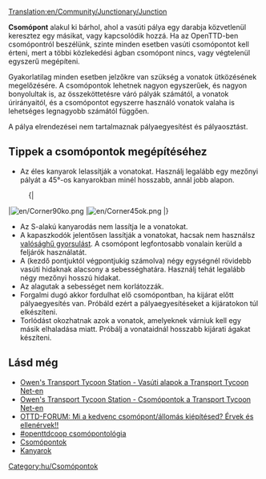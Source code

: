 [[Translation:en/Community/Junctionary/Junction]]
{{hu/Csomópontmenü}}

'''Csomópont''' alakul ki bárhol, ahol a vasúti pálya egy darabja közvetlenül keresztez egy másikat, vagy kapcsolódik hozzá. Ha az OpenTTD-ben csomópontról beszélünk, szinte minden esetben vasúti csomópontot kell érteni, mert a többi közlekedési ágban csomópont nincs, vagy végtelenül egyszerű megépíteni.

Gyakorlatilag minden esetben jelzőkre van szükség a vonatok ütközésének megelőzésére. A csomópontok lehetnek nagyon egyszerűek, és nagyon bonyolultak is, az összeköttetésre váró pályák számától, a vonatok úrirányaitól, és a csomópontot egyszerre használó vonatok valaha is lehetséges legnagyobb számától függően. 

A pálya elrendezései nem tartalmaznak pályaegyesítést és pályaosztást.

==Tippek a csomópontok megépítéséhez==

* Az éles kanyarok lelassítják a vonatokat. Használj legalább egy mezőnyi pályát a 45&deg;-os kanyarokban minél hosszabb, annál jobb alapon.
:{|
|[[File:en/Corner90ko.png]]
|[[File:en/Corner45ok.png]]
|}
* Az S-alakú kanyarodás nem lassítja le a vonatokat.
* A kapaszkodók jelentősen lassítják a vonatokat, hacsak nem használsz [[hu/Archive/Manual/Settings/Valósághű gyorsulás|valósághű gyorsulást]]. A csomópont legfontosabb vonalain kerüld a feljárók használatát. 
* A (kezdő pontjuktól végpontjukig számolva) négy egységnél rövidebb vasúti hidaknak alacsony a sebességhatára. Használj tehát legalább négy mezőnyi hosszú hidakat. 
* Az alagutak a sebességet nem korlátozzák.
* Forgalmi dugó akkor fordulhat elő csomópontban, ha kijárat előtt pályaegyesítés van. Próbáld ezért a pályaegyesítéseket a kijáratokon túl elkészíteni. 
* Torlódást okozhatnak azok a vonatok, amelyeknek várniuk kell egy másik elhaladása miatt. Próbálj a vonataidnál hosszabb kijárati ágakat készíteni. 
==Lásd még==
* [http://www.transporttycoon.net/rail Owen's Transport Tycoon Station - Vasúti alapok a Transport Tycoon Net-en]
* [http://www.transporttycoon.net/junctions Owen's Transport Tycoon Station - Csomópontok a Transport Tycoon Net-en]
* [http://www.tt-forums.net/viewtopic.php?p=251709#251709 OTTD-FORUM: Mi a kedvenc csomópont/állomás kiépítésed? Érvek és ellenérvek!!]
* [http://wiki.openttdcoop.org/Junctionary #openttdcoop csomópontológia]
* [[:Category:hu/Csomópontok|Csomópontok]]
* [[hu/Community/Kanyarok|Kanyarok]]

[[Category:hu/Csomópontok]]